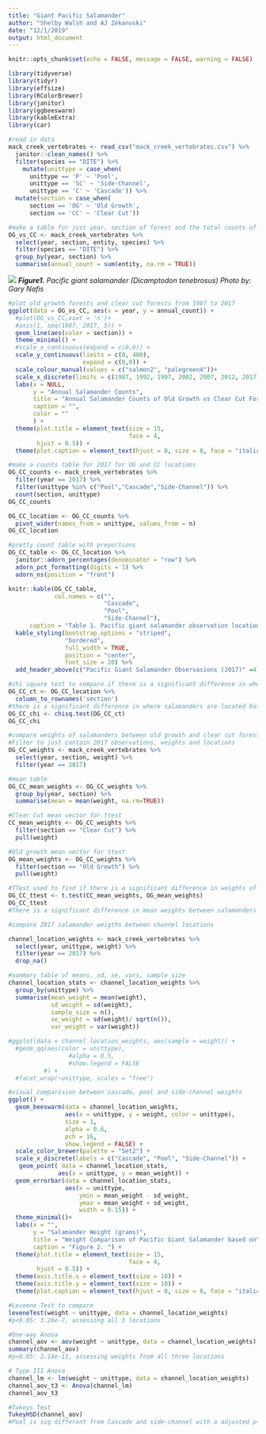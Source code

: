 ```yaml
---
title: "Giant Pacific Salamander"
author: "Shelby Walsh and AJ Zekanoski"
date: "12/1/2019"
output: html_document
---
```


```r
knitr::opts_chunk$set(echo = FALSE, message = FALSE, warning = FALSE)
```

```r
library(tidyverse)
library(tidyr)
library(effsize)
library(RColorBrewer)
library(janitor)
library(ggbeeswarm)
library(kableExtra)
library(car)
```

```r
#read in data
mack_creek_vertebrates <- read_csv("mack_creek_vertebrates.csv") %>% 
  janitor::clean_names() %>% 
  filter(species == "DITE") %>% 
    mutate(unittype = case_when(
      unittype == 'P' ~ 'Pool',
      unittype == 'SC' ~ 'Side-Channel',
      unittype == 'C' ~ 'Cascade')) %>% 
  mutate(section = case_when(
      section == 'OG' ~ 'Old Growth',
      section == 'CC' ~ 'Clear Cut'))
```

```r
#make a table for just year, section of forest and the total counts of salamanders in each section per year
OG_vs_CC <- mack_creek_vertebrates %>% 
  select(year, section, entity, species) %>% 
  filter(species == "DITE") %>% 
  group_by(year, section) %>% 
  summarise(annual_count = sum(entity, na.rm = TRUE))
```


![](salamander.jpg)
***Figure1.*** *Pacific giant salamander (Dicamptodon tenebrosus) Photo by: Gary Nafis* 

```r
#plot old growth forests and clear cut forests from 1987 to 2017
ggplot(data = OG_vs_CC, aes(x = year, y = annual_count)) +
  #plot(OG_vs_CC,xaxt = 'n')+
  #axis(1, seq(1987, 2017, 5)) +
  geom_line(aes(color = section)) +
  theme_minimal() +
  #scale_x_continuous(expand = c(0,0)) +
  scale_y_continuous(limits = c(0, 400),
                     expand = c(0,0)) +
  scale_colour_manual(values = c("salmon2", "palegreen4"))+
  scale_x_discrete(limits = c(1987, 1992, 1997, 2002, 2007, 2012, 2017)) +
  labs(x = NULL,
       y = "Annual Salamander Counts",
       title = "Annual Salamander Counts of Old Growth vs Clear Cut Forest\n(1987-2017)",
       caption = "",
       color = ""
       ) +
  theme(plot.title = element_text(size = 15,
                                  face = 4,
        hjust = 0.5)) +
  theme(plot.caption = element_text(hjust = 0, size = 8, face = "italic"))
```


```r
#make a counts table for 2017 for OG and CC locations 
OG_CC_counts <- mack_creek_vertebrates %>% 
  filter(year == 2017) %>% 
  filter(unittype %in% c("Pool","Cascade","Side-Channel")) %>% 
  count(section, unittype)
OG_CC_counts

OG_CC_location <- OG_CC_counts %>% 
  pivot_wider(names_from = unittype, values_from = n)
OG_CC_location
```

```r
#pretty count table with preportions
OG_CC_table <- OG_CC_location %>% 
  janitor::adorn_percentages(denominator = "row") %>% 
  adorn_pct_formatting(digits = 1) %>% 
  adorn_ns(position = "front")

knitr::kable(OG_CC_table,
             col.names = c("",
                           "Cascade",
                           "Pool",
                           "Side-Channel"),
      caption = "Table 1. Pacific giant salamander observation locations from 2017.") %>% 
  kable_styling(bootstrap_options = "striped",
                "bordered", 
                full_width = TRUE, 
                position = "center",
                font_size = 20) %>% 
  add_header_above(c("Pacific Giant Salamander Observasions (2017)" =4))
```


```r
#chi square test to compare if there is a significant difference in where salamanders are located between clear cut and old growth forests.
OG_CC_ct <- OG_CC_location %>% 
  column_to_rownames('section')
#there is a significant difference in where salamanders are located based on if they are in a clear cut or old growth forest.
OG_CC_chi <- chisq.test(OG_CC_ct)
OG_CC_chi
```

```r
#compare weights of salamanders between old growth and clear cut forests
#Filter to just contain 2017 observations, weights and locations
OG_CC_weights <- mack_creek_vertebrates %>% 
  select(year, section, weight) %>% 
  filter(year == 2017) 

#mean table
OG_CC_mean_weights <- OG_CC_weights %>% 
  group_by(year, section) %>% 
  summarise(mean = mean(weight, na.rm=TRUE))

#Clear Cut mean vector for ttest
CC_mean_weights <- OG_CC_weights %>% 
  filter(section == "Clear Cut") %>% 
  pull(weight)

#Old growth mean vector for ttest
OG_mean_weights <- OG_CC_weights %>% 
  filter(section == "Old Growth") %>% 
  pull(weight)

#TTest used to find if there is a significant difference in weights of salamanders based on if they are located in a clear cut or old growth forest.
OG_CC_ttest <- t.test(CC_mean_weights, OG_mean_weights) 
OG_CC_ttest 
#There is a significant difference in mean weights between salamanders that are located in clear cut forests and those in old growth forests, p-value< 0.05

```

```r
#compare 2017 salamander weigths between channel locations

channel_location_weights <- mack_creek_vertebrates %>% 
  select(year, unittype, weight) %>% 
  filter(year == 2017) %>% 
  drop_na()

#summary table of means, sd, se, vars, sample size
channel_location_stats <- channel_location_weights %>% 
  group_by(unittype) %>% 
  summarise(mean_weight = mean(weight),
            sd_weight = sd(weight),
            sample_size = n(),
            se_weight = sd(weight)/ sqrt(n()),
            var_weight = var(weight))

#ggplot(data = channel_location_weights, aes(sample = weight)) +
  #geom_qq(aes(color = unittype),
                 #alpha = 0.5,
                 #show.legend = FALSE
          #) +
  #facet_wrap(~unittype, scales = "free")

#visual comparision between cascade, pool and side-channel weights
ggplot() +
  geom_beeswarm(data = channel_location_weights, 
                aes(x = unittype, y = weight, color = unittype),
                size = 1,
                alpha = 0.6,
                pch = 16,
                show.legend = FALSE) +
  scale_color_brewer(palette = "Set2") +
  scale_x_discrete(labels = c("Cascade", "Pool", "Side-Channel")) +
   geom_point( data = channel_location_stats, 
              aes(x = unittype, y = mean_weight)) +
  geom_errorbar(data = channel_location_stats,
                aes(x = unittype,
                    ymin = mean_weight - sd_weight,
                    ymax = mean_weight + sd_weight,
                    width = 0.15)) +
  theme_minimal()+
  labs(x = "",
       y = "Salamander Weight (grams)",
       title = "Weight Comparison of Pacific Giant Salamander based on\nChannel Location",
       caption = "Figure 2. ") +
  theme(plot.title = element_text(size = 15,
                                  face = 4,
        hjust = 0.5)) +
  theme(axis.title.x = element_text(size = 10)) +
  theme(axis.title.y = element_text(size = 10)) +
  theme(plot.caption = element_text(hjust = 0, size = 8, face = "italic"))
```

```r

#Leveene Test to compare 
leveneTest(weight ~ unittype, data = channel_location_weights)
#p<0.05: 3.26e-7, assessing all 3 locations

#One-way Anova
channel_aov <- aov(weight ~ unittype, data = channel_location_weights)
summary(channel_aov)
#p<0.05: 2.14e-11, assessing weights from all three locations

# Type III Anova
channel_lm <- lm(weight ~ unittype, data = channel_location_weights)
channel_aov_t3 <- Anova(channel_lm)
channel_aov_t3

#Tukeys Test
TukeyHSD(channel_aov)
#Pool is sig different from Cascade and side-channel with a adjusted p<0.05 but cascade and side-channel are not sig different from one another with p=0.16
```

